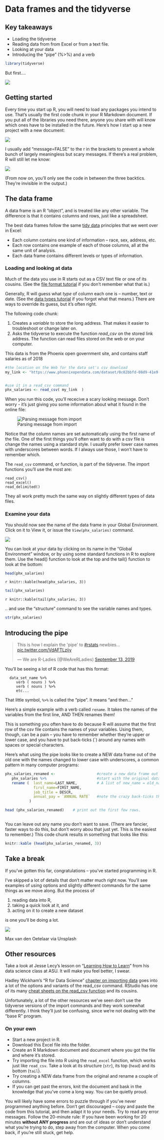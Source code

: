 # Data frames and the tidyverse

## Key takeaways

* Loading the tidyverse 
* Reading data from from Excel or from a text file.
* Looking at your data
* Introducing the "pipe" (%>%) and a verb


```r

library(tidyverse)

```

But first....

![](images/22-take-a-break.jpg)

## Getting started

Every time you start up R, you will need to load any packages you intend to use. That's usually the first code chunk in your R Markdown document. If you put all of the libraries you need there, anyone you share with will know which ones have to be installed in the future. Here's how I start up a new project with a new document: 

![](images/22-load-library.gif)


I usually add "message=FALSE" to the r in the brackets to prevent a whole bunch of largely meaningless but scary messages. If there's a real problem, R will still let me know: 

![](images/21-tidyverse-messageoff.png)

(From now on, you'll only see the code in between the three backtics. They're invisible in the output.)


## The data frame

A data frame is an R "object", and is treated like any other variable. The difference is that it contains columns and rows, just like a spreadsheet. 

The best data frames follow the same [tidy data](https://cronkitedata.github.io/cronkite-docs/excel/xlguides/xl-tidydata.html) principles that we went over in Excel: 

* Each column contains one kind of information -- race, sex, address, etc.
* Each row contains one example of each of those columns, all at the same unit of analysis.
* Each data frame contains different levels or types of information.


### Loading and looking at data

Much of the data you use in R starts out as a CSV text file or one of its cousins. (See the [file format tutorial](https://cronkitedata.github.io/cronkite-docs/general/05-file-formats.html) if you don't remember what that is.) 

Generally, R will guess what *type* of column each one is -- number, text or date. (See the [data types tutorial](https://cronkitedata.github.io/cronkite-docs/excel/xl-tidy-data) if you forgot what that means.) There are ways to override its guess, but it's often right. 

The following code chunk: 

1. Creates a *variable* to store the long address. That makes it easier to troubleshoot or change later on.  
2. Asks the tidyverse to execute the function *read_csv* on the stored link address. The function can read files stored on the web or on your computer. 

This data is from the Phoenix open government site, and contains staff salaries as of 2018

```r

#the location on the Web for the data set's csv download
my_link <- "https://www.phoenixopendata.com/dataset/0c02bbfd-08d9-41e9-a00c-97848a9f7350/resource/3a5c2950-88e3-4cb4-b436-c78d2a266c75/download/open-data-staff-salaries-as-of-12-31-2018.csv"


#use it in a read_csv command
phx_salaries <- read_csv( my_link  )


```

When you run this code, you'll rececive a scary looking message. Don't worry - it's just giving you some information about what it found in the online file:

![Parsing message from import](images/21-rdataframe-parse-message.png)

Notice that the column names are set automatically using the first name of the file. One of the first things you'll often want to do with a csv file is change the names using a standard style. I usually prefer lower case names with underscores between words. If I always use those, I won't have to remember which. 

The `read_csv` command, or function, is part of the tidyverse. The import functions you'll use the most are: 

    read_csv()
    read_excel()
    read_delimited()

They all work pretty much the same way on slightly different types of data files.

### Examine your data

You should now see the name of the data frame in your Global Environment. Click on it to View it, or issue the `View(phx_salaries)` command.

![](images/23-view-salaries.jpg)


You can look at your data by clicking on its name in the "Global Environment" window, or by using some standard functions in R to explore them. Use the head() function to look at the top and the tail() function to look at the bottom: 

```r
head(phx_salaries)

```

`r knitr::kable(head(phx_salaries, 3))`

```r
tail(phx_salaries)

```

`r knitr::kable(tail(phx_salaries, 3))`

.. and use the "structure" command to see the variable names and types.

```r
str(phx_salaries)

```

## Introducing the pipe

<blockquote class="twitter-tweet"><p lang="en" dir="ltr">This is how I explain the &#39;pipe&#39; to <a href="https://twitter.com/hashtag/rstats?src=hash&amp;ref_src=twsrc%5Etfw">#rstats</a> newbies... <a href="https://t.co/VdAFTLzijy">pic.twitter.com/VdAFTLzijy</a></p>&mdash; We are R-Ladies (@WeAreRLadies) <a href="https://twitter.com/WeAreRLadies/status/1172576445794803713?ref_src=twsrc%5Etfw">September 13, 2019</a></blockquote> <script async src="https://platform.twitter.com/widgets.js" charset="utf-8"></script>

You'll be seeing a lot of R code that has this format: 

      data_set_name %>%
         verb ( nouns ) %>%
         verb ( nouns ) %>%
         etc...

That little symbol, `%>%` is called the "pipe". It means "and then..."

Here's a simple example with a verb called `rename`.  It takes the names of the variables from the first line, AND THEN renames them! 

This is something you often have to do because R will assume that the first row of the csv file contains the names of your variables. Using them, though, can be a pain -- you have to remember whether they're upper or lower case, and you have to put back-ticks (\`) around any names with spaces or special characters.  

Here's what using the pipe looks like to create a NEW data frame out of the old one with the names changed to lower case with underscores, a common pattern in many computer programs:


```r

phx_salaries_renamed <-                   #create a new data frame out of the next set of commands
   phx_salaries %>%                       #start with the original data frame name, AND THEN
   rename (  last_name=LAST_NAME,         # A list of new_name = old_name pairs, separated by commas
             first_name=FIRST_NAME,
             job_title = DESCR,
             annual_pay = `ANNUAL RATE`   #note the crazy back-ticks that you have to type for two-word names
           )                         

head (phx_salaries_renamed)    # print out the first few rows.
 
```

You can leave out any name you don't want to save. (There are fancier, faster ways to do this, but don't worry abou that just yet. This is the easiest to remember.) This code chunk results in something that looks like this: 


```r


knitr::kable (head(phx_salaries_renamed, 3))

```

## Take a break
If you've gotten this far, congratulations -- you've started programming in R. 

I've skipped a lot of details that don't matter much right now. You'll see examples of using options and slightly different commands for the same things as we move along. But the process  of 

1) reading data into R, 
2) taking a quick look at it, and 
3) acting on it to create a new dataset 

is one you'll be doing a lot.

![](images/and-breathe.jpg)

::: { .credit-line}
Max van den Oetelaar via Unsplash
:::

## Other resources

Take a look at Jesse Lecy's lesson on "[Learning How to Learn](http://ds4ps.org/dp4ss-textbook/ch-032-learning_r.html)" from his data science class at ASU. It will make you feel better, I swear. 

Hadley Wickham's "R for Data Science" [chapter on importing data](https://r4ds.had.co.nz/data-import.html) goes into a lot of the options and variants of the read_csv command. RStudio has one of its many [cheat sheets on the read_csv function](https://resources.rstudio.com/rstudio-cheatsheets/data-import-cheat-sheet) and its cousins. 

Unfortunately, a lot of the other resources we've seen don't use the tidyverse versions of the import commands and they work somewhat differently. I think they'll just be confusing, since we're not dealing with the "base R" program. 

### On your own

* Start a new project in R. 
* Download this Excel file into the folder. 
* Create an R Markdown document and document where you got the file and where it's stored. 
* Try importing the file into R using the `read_excel` function, which works just like `read_csv`. Take a look at its structure (`str`), its top (`head`) and its bottom (`tail`). 
* Try creating a NEW data frame from the original and rename a couple of columns.
* If you can get past the errors, knit the document and bask in the knowledge that you've come a long way. You can be quietly proud.

You will likely have some errors to puzzle through if you've never programmed anything before. Don't get discouraged -- copy and paste the code from this tutorial, and then adapt it to your needs. Try to read any error messages. Follow the 20-minute rule: If you have been working for 20 minutes **without ANY progress** and are out of ideas or don't understand what you're trying to do, step away from the computer. When you come back, if you're still stuck, get help.


